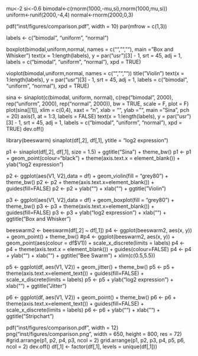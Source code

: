 mu<-2
si<-0.6
bimodal<-c(rnorm(1000,-mu,si),rnorm(1000,mu,si)) 
uniform<-runif(2000,-4,4)
normal<-rnorm(2000,0,3)

pdf("inst/figures/comparison.pdf", width = 10)
par(mfrow = c(1,3))

labels <- c("bimodal", "uniform", "normal")

boxplot(bimodal,uniform,normal, names = c("", "", ""), main = "Box and Whisker")
text(x = 1:length(labels), y = par("usr")[3] - 1, srt = 45, adj = 1,
     labels = c("bimodal", "uniform", "normal"), xpd = TRUE)

vioplot(bimodal,uniform,normal, names = c("", "", ""))
title("Violin")
text(x = 1:length(labels), y = par("usr")[3] - 1, srt = 45, adj = 1,
     labels = c("bimodal", "uniform", "normal"), xpd = TRUE)

sina <- sinaplot(c(bimodal, uniform, normal), c(rep("bimodal", 2000), rep("uniform", 2000),
                                        rep("normal", 2000)), bw = TRUE, scale = F, plot = F)
plot(sina[[1]], xlim = c(0,4), xaxt = "n", xlab = "", ylab = "", main = "Sina", pch = 20)
axis(1, at = 1:3, labels = FALSE)
text(x = 1:length(labels), y = par("usr")[3] - 1, srt = 45, adj = 1,
     labels = c("bimodal", "uniform", "normal"), xpd = TRUE)
dev.off()

library(beeswarm)
sinaplot(df[,2], df[,1], ytitle = "log2 expression")


p1 <- sinaplot(df[,2], df[,1], size = 1.5) + ggtitle("Sina") + theme_bw()
p1 <- p1 + geom_point(colour="black") + theme(axis.text.x = element_blank()) + ylab("log2 expression")

p2 <- ggplot(aes(V1, V2),data = df) + geom_violin(fill = "grey80") + theme_bw()
p2 <- p2 + theme(axis.text.x=element_blank()) + guides(fill=FALSE) 
p2 <- p2 + ylab("") + xlab("") + ggtitle("Violin")

p3 <- ggplot(aes(V1, V2),data = df) + geom_boxplot(fill = "grey80") + theme_bw()
p3 <- p3 + theme(axis.text.x=element_blank()) + guides(fill=FALSE)
p3 <- p3 + ylab("log2 expression") + xlab("") + ggtitle("Box and Whisker")

beeswarm2 <- beeswarm(df[,2] ~ df[,1])
p4 <- ggplot(beeswarm2, aes(x, y)) + geom_point() + theme_bw()
#p4 <- ggplot(beeswarm2, aes(x, y)) + geom_point(aes(colour = df$V1)) + scale_x_discrete(limits = labels)
p4 <- p4 + theme(axis.text.x = element_blank()) + guides(colour=FALSE) 
p4 <- p4 + ylab("") + xlab("") + ggtitle("Bee Swarm") + xlim(c(0.5,5.5))

p5 <- ggplot(df, aes(V1, V2)) + geom_jitter() + theme_bw()
p5 <- p5 + theme(axis.text.x=element_text()) + guides(fill=FALSE) + scale_x_discrete(limits = labels)
p5 <- p5 + ylab("log2 expression") + xlab("") + ggtitle("Jitter")

p6 <- ggplot(df, aes(V1, V2)) + geom_point() + theme_bw()
p6 <- p6 + theme(axis.text.x=element_text()) + guides(fill=FALSE) + scale_x_discrete(limits = labels)
p6 <- p6 + ylab("") + xlab("") + ggtitle("Stripchart")


pdf("inst/figures/comparison.pdf", width = 12)
png("inst/figures/comparison.png", width = 650, height = 800, res = 72)
#grid.arrange(p1, p2, p4, p3, ncol = 2)
grid.arrange(p1, p2, p3, p4, p5, p6, ncol = 2)
dev.off()
df[,1] <- factor(df[,1], levels = unique(df[,1]))
